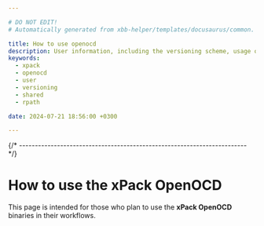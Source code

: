 ```yaml
---

# DO NOT EDIT!
# Automatically generated from xbb-helper/templates/docusaurus/common.

title: How to use openocd
description: User information, including the versioning scheme, usage of shared libraries, and RPATH configuration on GNU/Linux.
keywords:
  - xpack
  - openocd
  - user
  - versioning
  - shared
  - rpath

date: 2024-07-21 18:56:00 +0300

---
```




{/* ------------------------------------------------------------------------ */}

# How to use the xPack OpenOCD

This page is intended for those who plan
to use the **xPack OpenOCD** binaries in their workflows.

<Versioning/>

<LibrariesAndRpath/>

<More/>

<UseInTesting/>
